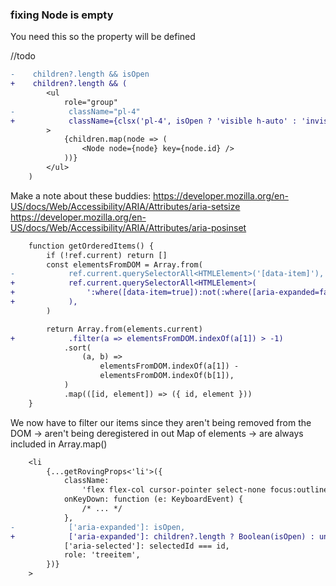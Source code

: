 
### fixing Node is empty

You need this so the property will be defined

//todo

```diff
-    children?.length && isOpen
+    children?.length && (
        <ul
            role="group"
-            className="pl-4"
+            className={clsx('pl-4', isOpen ? 'visible h-auto' : 'invisible h-0')}
        >
            {children.map(node => (
                <Node node={node} key={node.id} />
            ))}
        </ul>
    )
```

Make a note about these buddies:
https://developer.mozilla.org/en-US/docs/Web/Accessibility/ARIA/Attributes/aria-setsize
https://developer.mozilla.org/en-US/docs/Web/Accessibility/ARIA/Attributes/aria-posinset

```diff
    function getOrderedItems() {
        if (!ref.current) return []
        const elementsFromDOM = Array.from(
-            ref.current.querySelectorAll<HTMLElement>('[data-item]'),
+            ref.current.querySelectorAll<HTMLElement>(
+                ':where([data-item=true]):not(:where([aria-expanded=false] *))',
+            ),
        )

        return Array.from(elements.current)
+            .filter(a => elementsFromDOM.indexOf(a[1]) > -1)
            .sort(
                (a, b) =>
                    elementsFromDOM.indexOf(a[1]) -
                    elementsFromDOM.indexOf(b[1]),
            )
            .map(([id, element]) => ({ id, element }))
    }
```

We now have to filter our items since they aren't being removed from the DOM -> aren't being deregistered in out Map of elements -> are always included in Array.map()

```diff
    <li
        {...getRovingProps<'li'>({
            className:
                'flex flex-col cursor-pointer select-none focus:outline-none group',
            onKeyDown: function (e: KeyboardEvent) {
                /* ... */
            },
-            ['aria-expanded']: isOpen,
+            ['aria-expanded']: children?.length ? Boolean(isOpen) : undefined,
            ['aria-selected']: selectedId === id,
            role: 'treeitem',
        })}
    >
```
